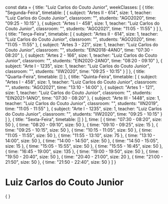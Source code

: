 const data = {
  title: "Luiz Carlos do Couto Junior",
  weekClasses: [
    {
      title: "Segunda-Feira",
      timetable: [
        {
          subject: "Artes II - 614",
          size: 1,
          teacher: "Luiz Carlos do Couto Junior",
          classroom: "",
          students: "AGO2020",
          time: "09:25 - 10:15"
        },
        {
          subject: "Artes I - 458",
          size: 1,
          teacher: "Luiz Carlos do Couto Junior",
          classroom: "",
          students: "AGO2021",
          time: "11:05 - 11:55"
        }
      ]
    },
    {
      title: "Terça-Feira",
      timetable: [
        {
          subject: "Artes II - 614",
          size: 1,
          teacher: "Luiz Carlos do Couto Junior",
          classroom: "",
          students: "AGO2020",
          time: "11:05 - 11:55"
        },
        {
          subject: "Artes 3 - 221",
          size: 1,
          teacher: "Luiz Carlos do Couto Junior",
          classroom: "",
          students: "EIN2018-4ANO",
          time: "07:30 - 08:20"
        },
        {
          subject: "Artes 2 - 166",
          size: 1,
          teacher: "Luiz Carlos do Couto Junior",
          classroom: "",
          students: "EIN2020-2ANO",
          time: "08:20 - 09:10"
        },
        {
          subject: "Arte I - 1235",
          size: 1,
          teacher: "Luiz Carlos do Couto Junior",
          classroom: "",
          students: "IIW2020",
          time: "09:25 - 10:15"
        }
      ]
    },
    {
      title: "Quarta-Feira",
      timetable: []
    },
    {
      title: "Quinta-Feira",
      timetable: [
        {
          subject: "Artes I - 458",
          size: 1,
          teacher: "Luiz Carlos do Couto Junior",
          classroom: "",
          students: "AGO2021",
          time: "13:10 - 14:00"
        },
        {
          subject: "Artes 1 - 121",
          size: 1,
          teacher: "Luiz Carlos do Couto Junior",
          classroom: "",
          students: "EIN2021-1ANO",
          time: "07:30 - 08:20"
        },
        {
          subject: "Arte III - 1448",
          size: 1,
          teacher: "Luiz Carlos do Couto Junior",
          classroom: "",
          students: "IIN2019",
          time: "11:05 - 11:55"
        },
        {
          subject: "Arte I - 1235",
          size: 1,
          teacher: "Luiz Carlos do Couto Junior",
          classroom: "",
          students: "IIW2020",
          time: "09:25 - 10:15"
        }
      ]
    },
    {
      title: "Sexta-Feira",
      timetable: []
    }
  ],
  time: [
    {
      time: "07:30 - 08:20",
      size: 50
    },
    {
      time: "08:20 - 09:10",
      size: 50
    },
    {
      time: "09:10 - 09:25",
      size: 15
    },
    {
      time: "09:25 - 10:15",
      size: 50
    },
    {
      time: "10:15 - 11:05",
      size: 50
    },
    {
      time: "11:05 - 11:55",
      size: 50
    },
    {
      time: "11:55 - 13:10",
      size: 75
    },
    {
      time: "13:10 - 14:00",
      size: 50
    },
    {
      time: "14:00 - 14:50",
      size: 50
    },
    {
      time: "14:50 - 15:05",
      size: 15
    },
    {
      time: "15:05 - 15:55",
      size: 50
    },
    {
      time: "15:55 - 16:45",
      size: 50
    },
    {
      time: "16:45 - 19:00",
      size: 135
    },
    {
      time: "19:00 - 19:50",
      size: 50
    },
    {
      time: "19:50 - 20:40",
      size: 50
    },
    {
      time: "20:40 - 21:00",
      size: 20
    },
    {
      time: "21:00 - 21:50",
      size: 50
    },
    {
      time: "21:50 - 22:40",
      size: 50
    }
  ]
}

# Luiz Carlos do Couto Junior

<div>
    {
        <Grid
            title={data.title} 
            weekClasses={data.weekClasses} 
            time={data.time}
        />
    }
</div>